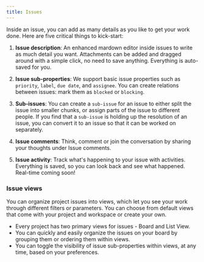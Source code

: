 ```yaml
---
title: Issues
---
```

Inside an issue, you can add as many details as you like to get your work done. Here are five critical things to kick-start:

1.  **Issue description**: An enhanced mardown editor inside issues to write as much detail you want. Attachments can be added and dragged around with a simple click, no need to save anything. Everything is auto-saved for you.
    
2.  **Issue sub-properties**: We support basic issue properties such as `priority`, `label`, `due date`, and `assignee`. You can create relations between issues: mark them as `blocked` or `blocking`.
    
3.  **Sub-issues**: You can create a `sub-issue` for an issue to either split the issue into smaller chunks, or assign parts of the issue to different people. If you find that a `sub-issue` is holding up the resolution of an issue, you can convert it to an issue so that it can be worked on separately.
    
4.  **Issue comments**: Think, comment or join the conversation by sharing your thoughts under Issue comments.
    
5.  **Issue activity**: Track what's happening to your issue with activities. Everything is saved, so you can look back and see what happened. Real-time coming soon!
    

### Issue views

You can organize project issues into views, which let you see your work through different filters or parameters. You can choose from default views that come with your project and workspace or create your own.

*   Every project has two primary views for issues - Board and List View.
*   You can quickly and easily organize the issues on your board by grouping them or ordering them within views.
*   You can toggle the visibility of issue sub-properties within views, at any time, based on your preferences.